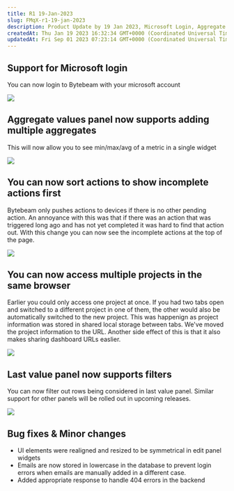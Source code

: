 ```yaml
---
title: R1 19-Jan-2023
slug: FMqX-r1-19-jan-2023
description: Product Update by 19 Jan 2023, Microsoft Login, Aggregate Panel, Access multiple projects in same browser and other changes
createdAt: Thu Jan 19 2023 16:32:34 GMT+0000 (Coordinated Universal Time)
updatedAt: Fri Sep 01 2023 07:23:14 GMT+0000 (Coordinated Universal Time)
---
```


## Support for Microsoft login

You can now login to Bytebeam with your microsoft account

![](../assets/nURMWOX_pyeq98lrMS729_image.png)

## Aggregate values panel now supports adding multiple aggregates

This will now allow you to see min/max/avg of a metric in a single widget

![](../../assets/fTdlbfU5C12bHZxiLaz3t_image.png)

## You can now sort actions to show incomplete actions first

Bytebeam only pushes actions to devices if there is no other pending action. An annoyance with this was that if there was an action that was triggered long ago and has not yet completed it was hard to find that action out. With this change you can now see the incomplete actions at the top of the page.

![](../../assets/kzZd99S0lgS-a5iVc47Hx_image.png)



## You can now access multiple projects in the same browser

Earlier you could only access one project at once. If you had two tabs open and switched to a different project in one of them, the other would also be automatically switched to the new project. This was happenign as project information was stored in shared local storage between tabs. We've moved the project information to the URL. Another side effect of this is that it also makes sharing dashboard URLs easlier.

![](../assets/EiZdCNzfPds9WDdX065KJ_image.png)

## Last value panel now supports filters



You can now filter out rows being considered in last value panel. Similar support for other panels will be rolled out in upcoming releases.

![](../assets/D_8LANs1xt0brKIlJztio_image.png)

## Bug fixes & Minor changes

- UI elements were realigned and resized to be symmetrical in edit panel widgets
- Emails are now stored in lowercase in the database to prevent login errors when emails are manually added in a different case.
- Added appropriate response to handle 404 errors in the backend
